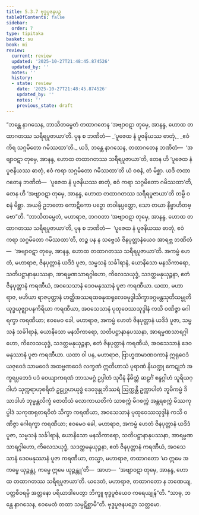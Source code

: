 ```yaml
---
title: 5.3.7 ဗုဒ္ဓပူဇနပဉှ
tableOfContents: false
sidebar:
  order: 7
type: tipitaka
basket: su
book: mi
review:
  current: review
  updated: '2025-10-27T21:48:45.874526'
  updated_by: ''
  notes: ''
  history:
  - state: review
    date: '2025-10-27T21:48:45.874526'
    updated_by: ''
    notes: ''
    previous_state: draft
---
```



<ReviewStatus review={frontmatter.review} showDetails={true} />

<HypothesisAnnotation frontmatter={frontmatter} />

<DynamicBreadcrumb />

<Division number="144" book="mi" e="ch" v="28">

<Paragraph number="813" book="mi">
“ဘန္တေ နာဂသေန, ဘာသိတမ္ပေတံ တထာဂတေန ‘အဗျာဝဋာ တုမှေ, အာနန္ဒ, ဟောထ တထာဂတဿ သရီရပူဇာယာ’တိ. ပုန စ ဘဏိတံ—
</Paragraph>

<Paragraph number="814" type="verses" book="mi">
_‘ပူဇေထ နံ ပူဇနိယဿ ဓာတုံ,_  
_ဧဝံ ကိရ သဂ္ဂမိတော ဂမိဿထာ’တိ._  

</Paragraph>

<Paragraph number="815" book="mi">
ယဒိ, ဘန္တေ နာဂသေန, တထာဂတေန ဘဏိတံ—  ‘အဗျာဝဋာ တုမှေ, အာနန္ဒ, ဟောထ တထာဂတဿ သရီရပူဇာယာ’တိ, တေန ဟိ ‘ပူဇေထ နံ ပူဇနိယဿ ဓာတုံ, ဧဝံ ကရာ သဂ္ဂမိတော ဂမိဿထာ’တိ ယံ ဝစနံ, တံ မိစ္ဆာ. ယဒိ တထာဂတေန ဘဏိတံ—  ‘ပူဇေထ နံ ပူဇနိယဿ ဓာတုံ, ဧဝံ ကရာ သဂ္ဂမိတော ဂမိဿထာ’တိ, တေန ဟိ ‘အဗျာဝဋာ တုမှေ, အာနန္ဒ, ဟောထ တထာဂတဿ သရီရပူဇာယာ’တိ တမ္ပိ ဝစနံ မိစ္ဆာ. အယမ္ပိ ဥဘတော ကောဋိကော ပဉှော တဝါနုပ္ပတ္တော, သော တယာ နိဗ္ဗာဟိတဗ္ဗော”တိ.
</Paragraph>

<Paragraph number="816" book="mi">
“ဘာသိတမ္ပေတံ, မဟာရာဇ, ဘဂဝတာ ‘အဗျာဝဋာ တုမှေ, အာနန္ဒ, ဟောထ တထာဂတဿ သရီရပူဇာယာ’တိ, ပုန စ ဘဏိတံ—  ‘ပူဇေထ နံ ပူဇနိယဿ ဓာတုံ, ဧဝံ ကရာ သဂ္ဂမိတော ဂမိဿထာ’တိ, တဉ္စ ပန န သဗ္ဗေသံ ဇိနပုတ္တာနံယေဝ အာရဗ္ဘ ဘဏိတံ—  ‘အဗျာဝဋာ တုမှေ, အာနန္ဒ, ဟောထ တထာဂတဿ သရီရပူဇာယာ’တိ. အကမ္မံ ဟေတံ, မဟာရာဇ, ဇိနပုတ္တာနံ ယဒိဒံ ပူဇာ, သမ္မသနံ သင်္ခါရာနံ, ယောနိသော မနသိကာရော, သတိပဋ္ဌာနာနုပဿနာ, အာရမ္မဏသာရဂ္ဂါဟော, ကိလေသယုဒ္ဓံ, သဒတ္ထမနုယုဉ္ဇနာ, ဧတံ ဇိနပုတ္တာနံ ကရဏီယံ, အဝသေသာနံ ဒေဝမနုဿာနံ ပူဇာ ကရဏီယာ.
</Paragraph>

<Paragraph number="817" book="mi">
ယထာ, မဟာရာဇ, မဟိယာ ရာဇပုတ္တာနံ ဟတ္ထိအဿရထဓနုထရုလေခမုဒ္ဒါသိက္ခာခဂ္ဂမန္တသုတိသမ္မုတိယုဒ္ဓယုဇ္ဈာပနကိရိယာ ကရဏီယာ, အဝသေသာနံ ပုထုဝေဿသုဒ္ဒါနံ ကသိ ဝဏိဇ္ဇာ ဂေါရက္ခာ ကရဏီယာ; ဧဝမေဝ ခေါ, မဟာရာဇ, အကမ္မံ ဟေတံ ဇိနပုတ္တာနံ ယဒိဒံ ပူဇာ, သမ္မသနံ သင်္ခါရာနံ, ယောနိသော မနသိကာရော, သတိပဋ္ဌာနာနုပဿနာ, အာရမ္မဏသာရဂ္ဂါဟော, ကိလေသယုဒ္ဓံ, သဒတ္ထမနုယုဉ္ဇနာ, ဧတံ ဇိနပုတ္တာနံ ကရဏီယံ, အဝသေသာနံ ဒေဝမနုဿာနံ ပူဇာ ကရဏီယာ.
</Paragraph>

<Paragraph number="818" book="mi">
ယထာ ဝါ ပန, မဟာရာဇ, ဗြာဟ္မဏမာဏဝကာနံ ဣရုဝေဒံ ယဇုဝေဒံ သာမဝေဒံ အထဗ္ဗဏဝေဒံ လက္ခဏံ ဣတိဟာသံ ပုရာဏံ နိဃဏ္ဍု ကေဋုဘံ အက္ခရပ္ပဘေဒံ ပဒံ ဝေယျာကရဏံ ဘာသမဂ္ဂံ ဥပ္ပါတံ သုပိနံ နိမိတ္တံ ဆဠင်္ဂံ စန္ဒဂ္ဂါဟံ သူရိယဂ္ဂါဟံ သုက္ကရာဟုစရိတံ ဥဠုဂ္ဂဟယုဒ္ဓံ ဒေဝဒုန္ဒုဘိဿရံ ဩက္ကန္တိ ဥက္ကာပါတံ ဘူမိကမ္မံ ဒိသာဒါဟံ ဘုမ္မန္တလိက္ခံ ဇောတိသံ လောကာယတိကံ သာစက္ကံ မိဂစက္ကံ အန္တရစက္ကံ မိဿကုပ္ပါဒံ သကုဏရုတရဝိတံ သိက္ခာ ကရဏီယာ, အဝသေသာနံ ပုထုဝေဿသုဒ္ဒါနံ ကသိ ဝဏိဇ္ဇာ ဂေါရက္ခာ ကရဏီယာ; ဧဝမေဝ ခေါ, မဟာရာဇ, အကမ္မံ ဟေတံ ဇိနပုတ္တာနံ ယဒိဒံ ပူဇာ, သမ္မသနံ သင်္ခါရာနံ, ယောနိသော မနသိကာရော, သတိပဋ္ဌာနာနုပဿနာ, အာရမ္မဏသာရဂ္ဂါဟော, ကိလေသယုဒ္ဓံ, သဒတ္ထမနုယုဉ္ဇနာ, ဧတံ ဇိနပုတ္တာနံ ကရဏီယံ, အဝသေသာနံ ဒေဝမနုဿာနံ ပူဇာ ကရဏီယာ, တသ္မာ, မဟာရာဇ, တထာဂတော ‘မာ ဣမေ အကမ္မေ ယုဉ္ဇန္တု, ကမ္မေ ဣမေ ယုဉ္ဇန္တူ’တိ—  အာဟ—  ‘အဗျာဝဋာ တုမှေ, အာနန္ဒ, ဟောထ တထာဂတဿ သရီရပူဇာယာ’တိ. ယဒေတံ, မဟာရာဇ, တထာဂတော န ဘဏေယျ, ပတ္တစီဝရမ္ပိ အတ္တနော ပရိယာဒါပေတွာ ဘိက္ခူ ဗုဒ္ဓပူဇံယေဝ ကရေယျုန်”တိ. “သာဓု, ဘန္တေ နာဂသေန, ဧဝမေတံ တထာ သမ္ပဋိစ္ဆာမီ”တိ.

</Paragraph>
</Division>

<Paragraph number="819" type="center" book="mi">
ဗုဒ္ဓပူဇနပဉှော သတ္တမော.
</Paragraph>